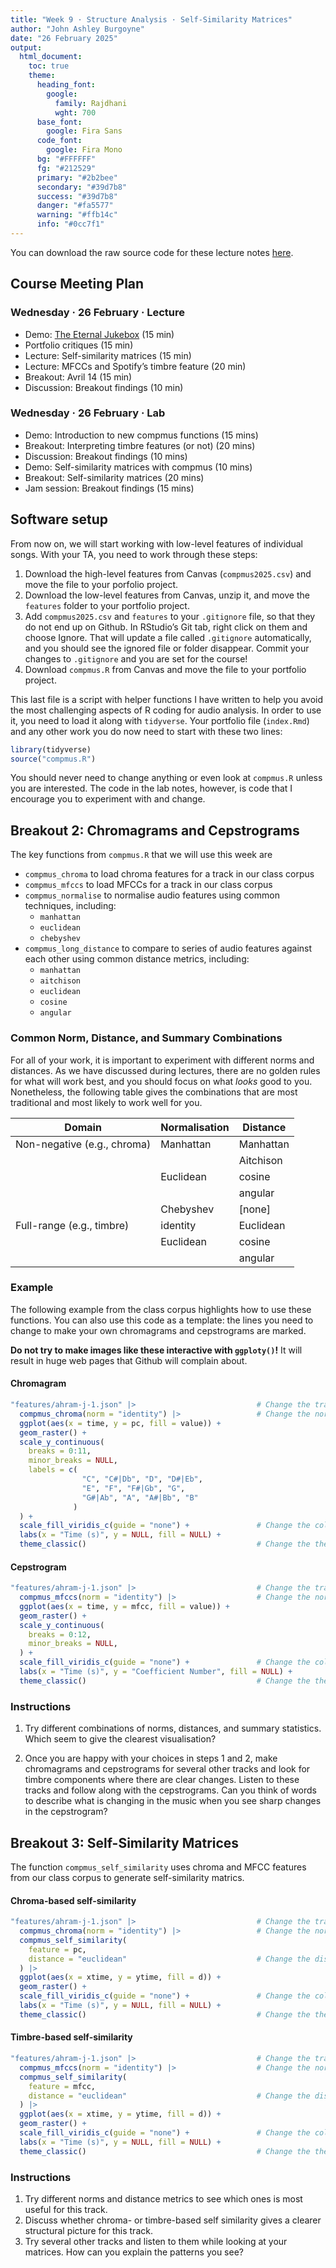 ```yaml
---
title: "Week 9 · Structure Analysis · Self-Similarity Matrices"
author: "John Ashley Burgoyne"
date: "26 February 2025"
output: 
  html_document:
    toc: true
    theme:
      heading_font:
        google: 
          family: Rajdhani
          wght: 700
      base_font:
        google: Fira Sans
      code_font:
        google: Fira Mono
      bg: "#FFFFFF"
      fg: "#212529" 
      primary: "#2b2bee"
      secondary: "#39d7b8"
      success: "#39d7b8"
      danger: "#fa5577"
      warning: "#ffb14c"
      info: "#0cc7f1"
---
```


You can download the raw source code for these lecture notes [here](compmus2024-w09.Rmd).

## Course Meeting Plan

### Wednesday · 26 February · Lecture

  - Demo: [The Eternal Jukebox](http://v90084.1blu.de/) (15 min)
  - Portfolio critiques (15 min)
  - Lecture: Self-similarity matrices (15 min)
  - Lecture: MFCCs and Spotify's timbre feature (20 min)
  - Breakout: Avril 14 (15 min)
  - Discussion: Breakout findings (10 min)

### Wednesday · 26 February · Lab

  - Demo: Introduction to new compmus functions (15 mins)
  - Breakout: Interpreting timbre features (or not) (20 mins)
  - Discussion: Breakout findings (10 mins)
  - Demo: Self-similarity matrices with compmus (10 mins)
  - Breakout: Self-similarity matrices (20 mins)
  - Jam session: Breakout findings (15 mins)

## Software setup

From now on, we will start working with low-level features of individual songs.
With your TA, you need to work through these steps:

1. Download the high-level features from Canvas (`compmus2025.csv`) and move the file to your porfolio project.
2. Download the low-level features from Canvas, unzip it, and move the `features` folder to your portfolio project.
3. Add `compmus2025.csv` and `features` to your `.gitignore` file, so that they do not end up on Github. In RStudio's Git tab, right click on them and choose Ignore. That will update a file called `.gitignore` automatically, and you should see the ignored file or folder disappear. Commit your changes to `.gitignore` and you are set for the course!
4. Download `compmus.R` from Canvas and move the file to your portfolio project.

This last file is a script with helper functions I have written to help you avoid the most challenging aspects of R coding for audio analysis.
In order to use it, you need to load it along with `tidyverse`.
Your portfolio file (`index.Rmd`) and any other work you do now need to start with these two lines:

```r
library(tidyverse)
source("compmus.R")
```

You should never need to change anything or even look at `compmus.R` unless you are interested.
The code in the lab notes, however, is code that I encourage you to experiment with and change.

## Breakout 2: Chromagrams and Cepstrograms

The key functions from `compmus.R` that we will use this week are

  - `compmus_chroma` to load chroma features for a track in our class corpus
  - `compmus_mfccs` to load MFCCs for a track in our class corpus
  - `compmus_normalise` to normalise audio features using common techniques, including:
      - `manhattan`
      - `euclidean`
      - `chebyshev`
  - `compmus_long_distance` to compare to series of audio features against each other using common distance metrics, including:
      - `manhattan`
      - `aitchison`
      - `euclidean`
      - `cosine`
      - `angular`

### Common Norm, Distance, and Summary Combinations

For all of your work, it is important to experiment with different norms and distances.
As we have discussed during lectures, there are no golden rules for what will work best, and you should focus on what *looks* good to you.
Nonetheless, the following table gives the combinations that are most traditional and most likely to work well for you.

| Domain                      | Normalisation | Distance  |
| ----------------------------|---------------|-----------|
| Non-negative (e.g., chroma) | Manhattan     | Manhattan |
|                             |               | Aitchison |
|                             | Euclidean     | cosine    |
|                             |               | angular   |
|                             | Chebyshev     | [none]    |
| Full-range (e.g., timbre)   | identity      | Euclidean |
|                             | Euclidean     | cosine    |
|                             |               | angular   |


### Example

The following example from the class corpus highlights how to use these functions. 
You can also use this code as a template: the lines you need to change to make your own chromagrams and cepstrograms are marked.

**Do not try to make images like these interactive with `ggploty()`!**
It will result in huge web pages that Github will complain about.

#### Chromagram

```r
"features/ahram-j-1.json" |>                           # Change the track
  compmus_chroma(norm = "identity") |>                 # Change the norm
  ggplot(aes(x = time, y = pc, fill = value)) + 
  geom_raster() +
  scale_y_continuous(
    breaks = 0:11,
    minor_breaks = NULL,
    labels = c(
                "C", "C#|Db", "D", "D#|Eb",
                "E", "F", "F#|Gb", "G",
                "G#|Ab", "A", "A#|Bb", "B"
              )
  ) +
  scale_fill_viridis_c(guide = "none") +               # Change the colours?
  labs(x = "Time (s)", y = NULL, fill = NULL) +
  theme_classic()                                      # Change the theme?
```

#### Cepstrogram

```r
"features/ahram-j-1.json" |>                           # Change the track
  compmus_mfccs(norm = "identity") |>                  # Change the norm
  ggplot(aes(x = time, y = mfcc, fill = value)) + 
  geom_raster() +
  scale_y_continuous(
    breaks = 0:12,
    minor_breaks = NULL,
  ) +
  scale_fill_viridis_c(guide = "none") +               # Change the colours?
  labs(x = "Time (s)", y = "Coefficient Number", fill = NULL) +
  theme_classic()                                      # Change the theme?
```

### Instructions

1. Try different combinations of norms, distances, and summary statistics. Which seem to give the clearest visualisation?
  
3. Once you are happy with your choices in steps 1 and 2, make chromagrams and cepstrograms for several other tracks and look for timbre components where there are clear changes. Listen to these tracks and follow along with the cepstrograms. Can you think of words to describe what is changing in the music when you see sharp changes in the cepstrogram?

## Breakout 3: Self-Similarity Matrices

The function `compmus_self_similarity` uses chroma and MFCC features from our class corpus to generate self-similarity matrics.

#### Chroma-based self-similarity

```r
"features/ahram-j-1.json" |>                           # Change the track
  compmus_chroma(norm = "identity") |>                 # Change the norm
  compmus_self_similarity(
    feature = pc,
    distance = "euclidean"                             # Change the distance
  ) |>   
  ggplot(aes(x = xtime, y = ytime, fill = d)) + 
  geom_raster() +
  scale_fill_viridis_c(guide = "none") +               # Change the colours?
  labs(x = "Time (s)", y = NULL, fill = NULL) +
  theme_classic()                                      # Change the theme?
```

#### Timbre-based self-similarity

```r
"features/ahram-j-1.json" |>                           # Change the track
  compmus_mfccs(norm = "identity") |>                  # Change the norm
  compmus_self_similarity(
    feature = mfcc,
    distance = "euclidean"                             # Change the distance
  ) |>   
  ggplot(aes(x = xtime, y = ytime, fill = d)) + 
  geom_raster() +
  scale_fill_viridis_c(guide = "none") +               # Change the colours?
  labs(x = "Time (s)", y = NULL, fill = NULL) +
  theme_classic()                                      # Change the theme?
```

### Instructions

1. Try different norms and distance metrics to see which ones is most useful for this track.
2. Discuss whether chroma- or timbre-based self similarity gives a clearer structural picture for this track.
3. Try several other tracks and listen to them while looking at your matrices. How can you explain the patterns you see?
